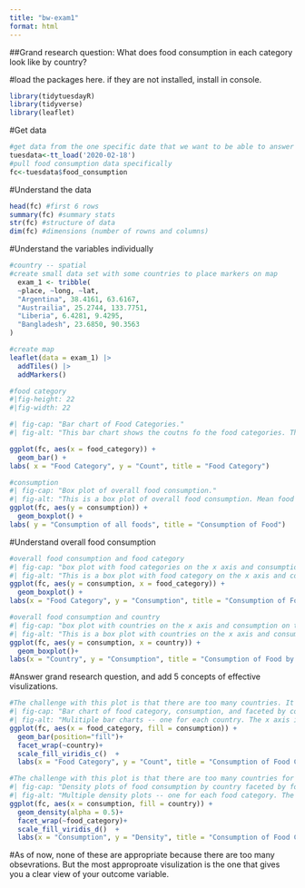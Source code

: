 ```yaml
---
title: "bw-exam1"
format: html
---
```

##Grand research question: What does food consumption in each category look like by country?

#load the packages here. if they are not installed, install in console. 
```r
library(tidytuesdayR)
library(tidyverse)
library(leaflet)
```
#Get data 
```r
#get data from the one specific date that we want to be able to answer the question
tuesdata<-tt_load('2020-02-18')
#pull food consumption data specifically
fc<-tuesdata$food_consumption
```

#Understand the data 
```r
head(fc) #first 6 rows
summary(fc) #summary stats
str(fc) #structure of data
dim(fc) #dimensions (number of rowns and columns)
```

#Understand the variables individually
```r
#country -- spatial 
#create small data set with some countries to place markers on map
  exam_1 <- tribble(
  ~place, ~long, ~lat, 
  "Argentina", 38.4161, 63.6167, 
  "Austrailia", 25.2744, 133.7751, 
  "Liberia", 6.4281, 9.4295, 
  "Bangladesh", 23.6850, 90.3563 
)

#create map
leaflet(data = exam_1) |> 
  addTiles() |> 
  addMarkers()

```
```r
#food category
#|fig-height: 22
#|fig-width: 22

#| fig-cap: "Bar chart of Food Categories."
#| fig-alt: "This bar chart shows the coutns fo the food categories. They include beef, eggs, poultry, milk, wheat, etc. "

ggplot(fc, aes(x = food_category)) +
  geom_bar() +
labs( x = "Food Category", y = "Count", title = "Food Category") 
```
```r
#consumption
#| fig-cap: "Box plot of overall food consumption."
#| fig-alt: "This is a box plot of overall food consumption. Mean food consumption is around 15 units."
ggplot(fc, aes(y = consumption)) +
  geom_boxplot() +
labs( y = "Consumption of all foods", title = "Consumption of Food") 
```
#Understand overall food consumption 
```r
#overall food consumption and food category
#| fig-cap: "box plot with food categories on the x axis and consumption on the y axis."
#| fig-alt: "This is a box plot with food category on the x axis and consumption on the y axis. Food categories include wheat, dairy, beef, eggs, pork, poultry, and more. Eggs and beaf are amongs some of the lowest foods consumed. Wheat is one of the highest. " 
ggplot(fc, aes(y = consumption, x = food_category)) +
  geom_boxplot() +
labs(x = "Food Category", y = "Consumption", title = "Consumption of Food by Category") 
```


```r
#overall food consumption and country
#| fig-cap: "box plot with countries on the x axis and consumption on the y axis."
#| fig-alt: "This is a box plot with countries on the x axis and consumption on the y axis. Most countries' mean consumption of food is under 100 units but among all countries there are many outliers that are higher than 400 units of food consumed." 
ggplot(fc, aes(y = consumption, x = country)) +
  geom_boxplot()+
labs(x = "Country", y = "Consumption", title = "Consumption of Food by Country") 
```

#Answer grand research question, and add 5 concepts of effective visulizations.

```r
#The challenge with this plot is that there are too many countries. It would be helpful to add consumption as the y-axis and then have it stack consumption by country. 
#| fig-cap: "Bar chart of food category, consumption, and faceted by country."
#| fig-alt: "Mulitiple bar charts -- one for each country. The x axis is food category and they are proportional to consumption of each food category."
ggplot(fc, aes(x = food_category, fill = consumption)) +
  geom_bar(position="fill")+
  facet_wrap(~country)+
  scale_fill_viridis_c()  +
  labs(x = "Food Category", y = "Count", title = "Consumption of Food Category by Country")  
```

```r
#The challenge with this plot is that there are too many countries for a density plot. 
#| fig-cap: "Density plots of food consumption by country faceted by food category."
#| fig-alt: "Multiple density plots -- one for each food category. The x axis is consumption and the y axis is density. The density plots are overlapped by country. "
ggplot(fc, aes(x = consumption, fill = country)) + 
  geom_density(alpha = 0.5)+
  facet_wrap(~food_category)+
  scale_fill_viridis_d()  +
  labs(x = "Consumption", y = "Density", title = "Consumption of Food Categories in Different Countries")  
```

#As of now, none of these are appropriate because there are too many obsevrations. But the most approproate visulization is the one that gives you a clear view of your outcome variable. 

